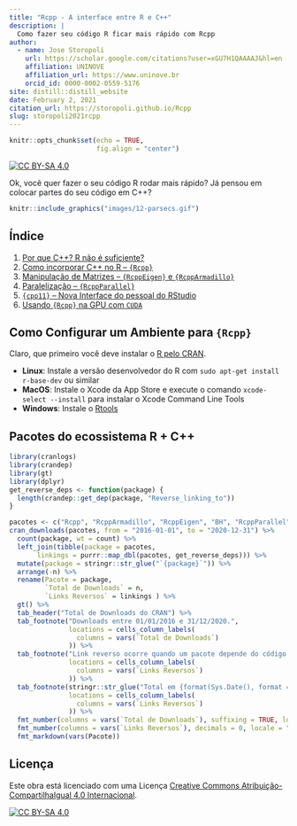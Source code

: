 ```yaml
---
title: "Rcpp - A interface entre R e C++"
description: |
  Como fazer seu código R ficar mais rápido com Rcpp
author:
  - name: Jose Storopoli
    url: https://scholar.google.com/citations?user=xGU7H1QAAAAJ&hl=en
    affiliation: UNINOVE
    affiliation_url: https://www.uninove.br
    orcid_id: 0000-0002-0559-5176
site: distill::distill_website
date: February 2, 2021
citation_url: https://storopoli.github.io/Rcpp
slug: storopoli2021rcpp
---
```


```r
knitr::opts_chunk$set(echo = TRUE,
                      fig.align = "center")
```

<!--Academicons Icons-->
<link rel="stylesheet" href="https://cdn.jsdelivr.net/gh/jpswalsh/academicons@1/css/academicons.min.css">

[![CC BY-SA 4.0][cc-by-sa-shield]][cc-by-sa]


Ok, você quer fazer o seu código R rodar mais rápido? Já pensou em colocar partes do seu código em C++?

```r
knitr::include_graphics("images/12-parsecs.gif")
```

## Índice

1. [Por que C++? R não é suficiente?](1-Porque_CPP.html)
2. [Como incorporar C++ no R -- `{Rcpp}`](2-Rcpp.html)
3. [Manipulação de Matrizes -- `{RcppEigen}` e `{RcppArmadillo}`](3-RcppEigen_RcppArmadillo.html)
4. [Paralelização -- `{RcppParallel}`](4-RcppParallel.html)
5. [`{cpp11}` -- Nova Interface do pessoal do RStudio](5-cpp11.html)
6. [Usando `{Rcpp}` na GPU com `CUDA`](6-Rcpp_CUDA.html)

## Como Configurar um Ambiente para `{Rcpp}`

Claro, que primeiro você deve instalar o [R pelo CRAN](https://cran.r-project.org).

* **Linux**: Instale a versão desenvolvedor do R com `sudo apt-get install r-base-dev` ou similar
* **MacOS**: Instale o Xcode da App Store e execute o comando `xcode-select --install` para instalar o Xcode Command Line Tools
* **Windows**: Instale o [Rtools](https://cran.r-project.org/bin/windows/Rtools/)

## Pacotes do ecossistema R + C++

```r
library(cranlogs)
library(crandep)
library(gt)
library(dplyr)
get_reverse_deps <- function(package) {
  length(crandep::get_dep(package, "Reverse_linking_to"))
}

pacotes <- c("Rcpp", "RcppArmadillo", "RcppEigen", "BH", "RcppParallel", "cpp11")
cran_downloads(pacotes, from = "2016-01-01", to = "2020-12-31") %>% 
  count(package, wt = count) %>% 
  left_join(tibble(package = pacotes,
       linkings = purrr::map_dbl(pacotes, get_reverse_deps))) %>% 
  mutate(package = stringr::str_glue("`{package}`")) %>% 
  arrange(-n) %>% 
  rename(Pacote = package,
         `Total de Downloads` = n,
         `Links Reversos` = linkings ) %>% 
  gt() %>% 
  tab_header("Total de Downloads do CRAN") %>% 
  tab_footnote("Downloads entre 01/01/2016 e 31/12/2020.",
               locations = cells_column_labels(
                 columns = vars(`Total de Downloads`)
               )) %>% 
  tab_footnote("Link reverso ocorre quando um pacote depende do código em C/C++ de outro.",
               locations = cells_column_labels(
                 columns = vars(`Links Reversos`)
               )) %>% 
  tab_footnote(stringr::str_glue("Total em {format(Sys.Date(), format = '%d/%m/%Y')}."),
               locations = cells_column_labels(
                 columns = vars(`Links Reversos`)
               )) %>% 
  fmt_number(columns = vars(`Total de Downloads`), suffixing = TRUE, locale = "pt_BR") %>% 
  fmt_number(columns = vars(`Links Reversos`), decimals = 0, locale = "pt_BR") %>% 
  fmt_markdown(vars(Pacote))
```

## Licença

Este obra está licenciado com uma Licença
[Creative Commons Atribuição-CompartilhaIgual 4.0 Internacional][cc-by-sa].

[![CC BY-SA 4.0][cc-by-sa-image]][cc-by-sa]

[cc-by-sa]: http://creativecommons.org/licenses/by-sa/4.0/
[cc-by-sa-image]: https://licensebuttons.net/l/by-sa/4.0/88x31.png
[cc-by-sa-shield]: https://img.shields.io/badge/License-CC%20BY--SA%204.0-lightgrey.svg
